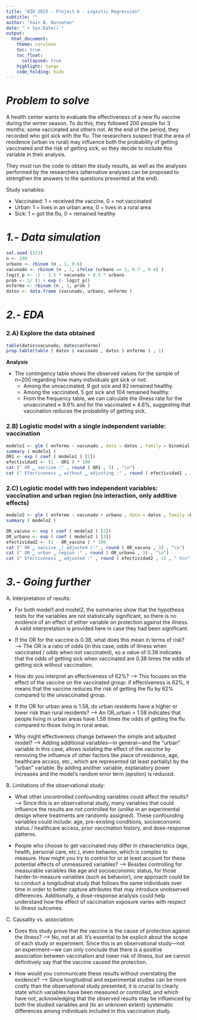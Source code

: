 ```yaml
---
title: "AID 2025 - Project 6 - Logistic Regression"
subtitle: ""
author: "Yair B. Barnatan"
date: "`r Sys.Date()`"
output: 
  html_document:
    theme: cerulean
    toc: true
    toc_float:
      collapsed: true
    highlight: tango       
    code_folding: hide     
---
```



# *Problem to solve*



A health center wants to evaluate the effectiveness of a new flu vaccine during the winter season. To do this, they followed 200 people for 3 months: some vaccinated and others not. At the end of the period, they recorded who got sick with the flu. The researchers suspect that the area of residence (urban vs rural) may influence both the probability of getting vaccinated and the risk of getting sick, so they decide to include this variable in their analysis.

They must run the code to obtain the study results, as well as the analyses performed by the researchers (alternative analyses can be proposed to strengthen the answers to the questions presented at the end).

Study variables:

* Vaccinated: 1 = received the vaccine, 0 = not vaccinated  
* Urban: 1 = lives in an urban area, 0 = lives in a rural area  
* Sick: 1 = got the flu, 0 = remained healthy  



# *1.- Data simulation*

```r
set.seed (123)
n <- 200
urbano <- rbinom (n , 1, 0.6) 
vacunado <- rbinom (n , 1, ifelse (urbano == 1, 0.7 , 0.4) )
logit_p <- -2 - 1.5 * vacunado + 0.5 * urbano
prob <- 1/ (1 + exp (- logit_p))
enfermo <- rbinom (n , 1, prob )
datos <- data.frame (vacunado, urbano, enfermo )
```

# *2.- EDA*

### 2.A) Explore the data obtained

```r
table(datos$vacunado, datos$enfermo)
prop.table(table ( datos $ vacunado , datos $ enfermo ) , 1)
```



**Analysis**

* The contingency table shows the observed values for the sample of n=200 regarding how many individuals got sick or not:
  + Among the unvaccinated, 9 got sick and 82 remained healthy.
  + Among the vaccinated, 5 got sick and 104 remained healthy.
  + From the frequency table, we can calculate the illness rate for the unvaccinated ≈ 9.9% and for the vaccinated ≈ 4.6%, suggesting that vaccination reduces the probability of getting sick.

### 2.B) Logistic model with a single independent variable: vaccination



```r
modelo1 <- glm ( enfermo ~ vacunado , data = datos , family = binomial )
summary ( modelo1 )
OR1 <- exp ( coef ( modelo1 ) [2])
efectividad1 <- (1 - OR1 ) * 100
cat (" OR ␣ vaccine :" , round ( OR1 , 3) , "\n")
cat (" Efectiveness ␣ without ␣ adjusting :" , round ( efectividad1 , 1) , " %\n")
```


### 2.C) Logistic model with two independent variables: vaccination and urban region (no interaction, only additive effects)

```r
modelo2 <- glm ( enfermo ~ vacunado + urbano , data = datos , family =binomial )
summary ( modelo2 )

OR_vacuna <- exp ( coef ( modelo2 ) [2])
OR_urbano <- exp ( coef ( modelo2 ) [3])
efectividad2 <- (1 - OR_vacuna ) * 100
cat (" OR ␣ vaccine ␣( adjusted ):" , round ( OR_vacuna , 3) , "\n")
cat (" OR ␣ urban ␣ region :" , round ( OR_urbano , 3) , "\n")
cat (" Efectiveness ␣ adjusted :" , round ( efectividad2 , 1) , " %\n")
```



# *3.- Going further*

A. Interpretation of results:

+ For both model1 and model2, the summaries show that the hypothesis tests for the variables are not statistically significant, so there is no evidence of an effect of either variable on protection against the illness. A valid interpretation is provided here in case they had been significant.

+ If the OR for the vaccine is 0.38, what does this mean in terms of risk? ----> The OR is a ratio of odds (in this case, odds of illness when vaccinated / odds when not vaccinated), so a value of 0.38 indicates that the odds of getting sick when vaccinated are 0.38 times the odds of getting sick without vaccination.

+ How do you interpret an effectiveness of 62%? ----> This focuses on the effect of the vaccine on the vaccinated group: if effectiveness is 62%, it means that the vaccine reduces the risk of getting the flu by 62% compared to the unvaccinated group.

+ If the OR for urban area is 1.58, do urban residents have a higher or lower risk than rural residents? ----> An OR_urban = 1.58 indicates that people living in urban areas have 1.58 times the odds of getting the flu compared to those living in rural areas.

+ Why might effectiveness change between the simple and adjusted model? ----> Adding additional variables—in general—and the "urban" variable in this case, allows isolating the effect of the vaccine by removing the influence of other factors like place of residence, age, healthcare access, etc., which are represented (at least partially) by the “urban” variable. By adding another variable, explanatory power increases and the model's random error term (epsilon) is reduced.

B. Limitations of the observational study:

+ What other uncontrolled confounding variables could affect the results? ----> Since this is an observational study, many variables that could influence the results are not controlled for (unlike in an experimental design where treatments are randomly assigned). These confounding variables could include: age, pre-existing conditions, socioeconomic status / healthcare access, prior vaccination history, and dose-response patterns.

+ People who choose to get vaccinated may differ in characteristics (age, health, personal care, etc.), even behavior, which is complex to measure. How might you try to control for or at least account for these potential effects of unmeasured variables? ----> Besides controlling for measurable variables like age and socioeconomic status, for those harder-to-measure variables (such as behavior), one approach could be to conduct a longitudinal study that follows the same individuals over time in order to better capture attributes that may introduce unobserved differences. Additionally, a dose-response analysis could help understand how the effect of vaccination exposure varies with respect to illness outcomes.

C. Causality vs. association:

+ Does this study prove that the vaccine is the cause of protection against the illness? ----> No, not at all. It’s essential to be explicit about the scope of each study or experiment. Since this is an observational study—not an experiment—we can only conclude that there is a positive association between vaccination and lower risk of illness, but we cannot definitively say that the vaccine caused the protection.

+ How would you communicate these results without overstating the evidence? ----> Since longitudinal and experimental studies can be more costly than the observational study presented, it is crucial to clearly state which variables have been measured or controlled, and which have not, acknowledging that the observed results may be influenced by both the studied variables and (to an unknown extent) systematic differences among individuals included in this vaccination study.


